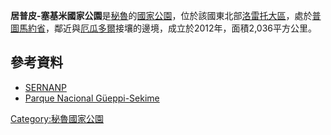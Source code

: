 {{coords|0.48|S|74.91|W|display=title}}

'''居普皮-塞基米國家公園'''是[[秘魯|秘魯]]的[[國家公園|國家公園]]，位於該國東北部[[洛雷托大區|洛雷托大區]]，處於[[普圖馬約省_(秘魯)|普圖馬約省]]，鄰近與[[厄瓜多爾|厄瓜多爾]]接壤的邊境，成立於2012年，面積2,036平方公里。

==參考資料==
* [http://www.sernanp.gob.pe SERNANP] {{Wayback|url=http://www.sernanp.gob.pe/ |date=20151205025625 }}
* [http://www.sernanp.gob.pe/gueppi-sekime Parque Nacional Güeppi-Sekime] {{Wayback|url=http://www.sernanp.gob.pe/gueppi-sekime |date=20170430120242 }}

{{Peru-geo-stub}}
[[Category:秘魯國家公園|Category:秘魯國家公園]]
